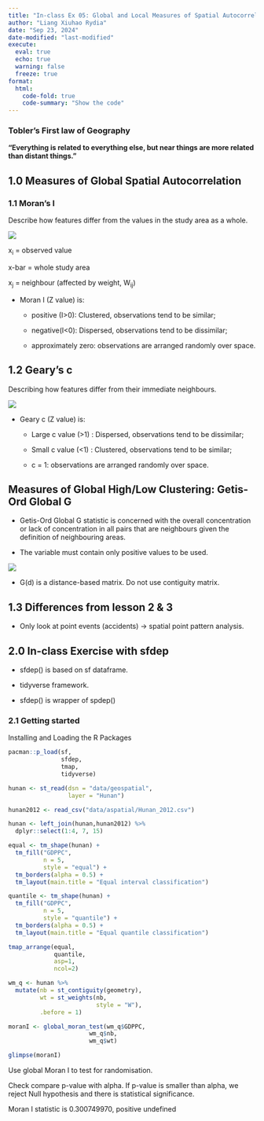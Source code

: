 ```yaml
---
title: "In-class Ex 05: Global and Local Measures of Spatial Autocorrelation:sfdep methods"
author: "Liang Xiuhao Rydia"
date: "Sep 23, 2024"
date-modified: "last-modified"
execute:
  eval: true
  echo: true
  warning: false
  freeze: true
format: 
  html:
    code-fold: true
    code-summary: "Show the code"
---
```


### Tobler’s First law of Geography

**"Everything is related to everything else, but near things are more related than distant things."**

## 1.0 Measures of Global Spatial Autocorrelation

### 1.1 Moran’s I

Describe how features differ from the values in the study area as a whole.

![](images/clipboard-697053390.png)

x~i~ = observed value

x-bar = whole study area

x~j~ = neighbour (affected by weight, W~ij~)

-   Moran I (Z value) is:

    -   positive (I\>0): Clustered, observations tend to be similar;

    -   negative(I\<0): Dispersed, observations tend to be dissimilar;

    -   approximately zero: observations are arranged randomly over space.

## 1.2 Geary’s c

Describing how features differ from their immediate neighbours.

![](images/clipboard-1913619110.png)

-   Geary c (Z value) is:

    -   Large c value (\>1) : Dispersed, observations tend to be dissimilar;

    -   Small c value (\<1) : Clustered, observations tend to be similar;

    -   c = 1: observations are arranged randomly over space.

## Measures of Global High/Low Clustering: Getis-Ord Global G

-   Getis-Ord Global G statistic is concerned with the overall concentration or lack of concentration in all pairs that are neighbours given the definition of neighbouring areas.

-   The variable must contain only positive values to be used.

![](images/clipboard-3148702620.png)

-   G(d) is a distance-based matrix. Do not use contiguity matrix.

## 1.3 Differences from lesson 2 & 3

-   Only look at point events (accidents) -\> spatial point pattern analysis.

## 2.0 In-class Exercise with sfdep

-   sfdep() is based on sf dataframe.

-   tidyverse framework.

-   sfdep() is wrapper of spdep()

### 2.1 Getting started

Installing and Loading the R Packages

```r
pacman::p_load(sf,
               sfdep,
               tmap,
               tidyverse)
```

```r
hunan <- st_read(dsn = "data/geospatial", 
                 layer = "Hunan")
```

```r
hunan2012 <- read_csv("data/aspatial/Hunan_2012.csv")
```

```r
hunan <- left_join(hunan,hunan2012) %>%
  dplyr::select(1:4, 7, 15)
```

```r
equal <- tm_shape(hunan) +
  tm_fill("GDPPC",
          n = 5,
          style = "equal") +
  tm_borders(alpha = 0.5) +
  tm_layout(main.title = "Equal interval classification")

quantile <- tm_shape(hunan) +
  tm_fill("GDPPC",
          n = 5,
          style = "quantile") +
  tm_borders(alpha = 0.5) +
  tm_layout(main.title = "Equal quantile classification")

tmap_arrange(equal, 
             quantile, 
             asp=1, 
             ncol=2)
```

```r
wm_q <- hunan %>% 
  mutate(nb = st_contiguity(geometry),
         wt = st_weights(nb,
                         style = "W"),
         .before = 1)
```

```r
moranI <- global_moran_test(wm_q$GDPPC,
                       wm_q$nb,
                       wm_q$wt)

glimpse(moranI)
```

Use global Moran I to test for randomisation.

Check compare p-value with alpha. If p-value is smaller than alpha, we reject Null hypothesis and there is statistical significance.

Moran I statistic is 0.300749970, positive undefined
